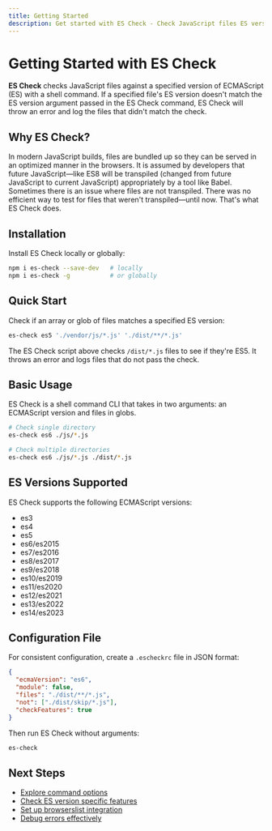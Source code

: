 ```yaml
---
title: Getting Started
description: Get started with ES Check - Check JavaScript files ES version against a specified ES version
---
```


# Getting Started with ES Check

**ES Check** checks JavaScript files against a specified version of ECMAScript (ES) with a shell command. If a specified file's ES version doesn't match the ES version argument passed in the ES Check command, ES Check will throw an error and log the files that didn't match the check.

## Why ES Check?

In modern JavaScript builds, files are bundled up so they can be served in an optimized manner in the browsers. It is assumed by developers that future JavaScript—like ES8 will be transpiled (changed from future JavaScript to current JavaScript) appropriately by a tool like Babel. Sometimes there is an issue where files are not transpiled. There was no efficient way to test for files that weren't transpiled—until now. That's what ES Check does.

## Installation

Install ES Check locally or globally:

```bash
npm i es-check --save-dev   # locally
npm i es-check -g           # or globally
```

## Quick Start

Check if an array or glob of files matches a specified ES version:

```bash
es-check es5 './vendor/js/*.js' './dist/**/*.js'
```

The ES Check script above checks `/dist/*.js` files to see if they're ES5. It throws an error and logs files that do not pass the check.

## Basic Usage

ES Check is a shell command CLI that takes in two arguments: an ECMAScript version and files in globs.

```bash
# Check single directory
es-check es6 ./js/*.js

# Check multiple directories
es-check es6 ./js/*.js ./dist/*.js
```

## ES Versions Supported

ES Check supports the following ECMAScript versions:
- es3
- es4
- es5
- es6/es2015
- es7/es2016
- es8/es2017
- es9/es2018
- es10/es2019
- es11/es2020
- es12/es2021
- es13/es2022
- es14/es2023

## Configuration File

For consistent configuration, create a `.escheckrc` file in JSON format:

```json
{
  "ecmaVersion": "es6",
  "module": false,
  "files": "./dist/**/*.js",
  "not": ["./dist/skip/*.js"],
  "checkFeatures": true
}
```

Then run ES Check without arguments:

```bash
es-check
```

## Next Steps

- [Explore command options](/docs/options)
- [Check ES version specific features](/docs/features)
- [Set up browserslist integration](/docs/browserslist)
- [Debug errors effectively](/docs/debugging)